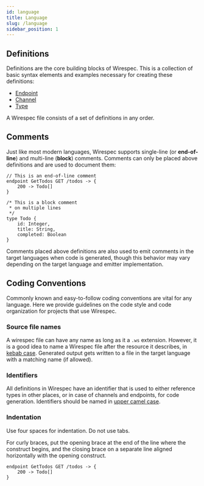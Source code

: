 ```yaml
---
id: language
title: Language
slug: /language
sidebar_position: 1
---
```


## Definitions

Definitions are the core building blocks of Wirespec. This is a collection of basic syntax elements and examples
necessary for creating these definitions:

- [Endpoint](language/endpoints)
- [Channel](language/channels)
- [Type](language/types)

A Wirespec file consists of a set of definitions in any order.

## Comments

Just like most modern languages, Wirespec supports single-line (or **end-of-line**) and multi-line (**block**) comments. Comments can only be placed above definitions and are used to document them:

```wirespec
// This is an end-of-line comment
endpoint GetTodos GET /todos -> {
    200 -> Todo[]
}

/* This is a block comment
 * on multiple lines
 */
type Todo {
    id: Integer,
    title: String,
    completed: Boolean
}
```

Comments placed above definitions are also used to emit comments in the target languages when code is generated, though this behavior may vary depending on the target language and emitter implementation.

## Coding Conventions

Commonly known and easy-to-follow coding conventions are vital for any language. Here we provide guidelines on the code
style and code organization for projects that use Wirespec.

### Source file names

A wirespec file can have any name as long as it a `.ws` extension. However, it is a good idea to name a Wirespec
file after the resource it describes, in [kebab case](https://en.wikipedia.org/wiki/Letter_case#Kebab_case). Generated
output gets written to a file in the target language with a matching name (if allowed).

### Identifiers

All definitions in Wirespec have an identifier that is used to either reference types in other places, or in case of
channels and endpoints, for code generation. Identifiers should be named in
[upper camel case](https://en.wikipedia.org/wiki/Camel_case).

### Indentation

Use four spaces for indentation. Do not use tabs.

For curly braces, put the opening brace at the end of the line where the construct begins, and the closing brace on a
separate line aligned horizontally with the opening construct.

```wirespec
endpoint GetTodos GET /todos -> {
    200 -> Todo[]
}
```
